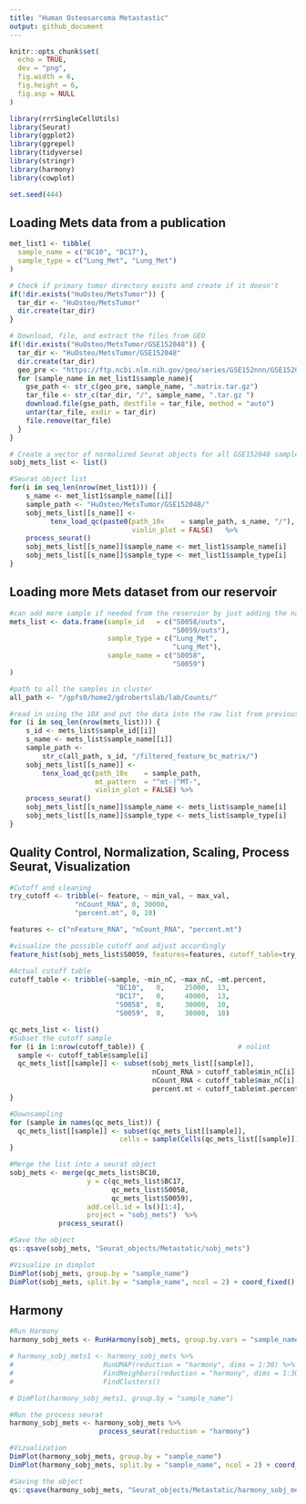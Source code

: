 ```yaml
---
title: "Human Osteosarcoma Metastastic"
output: github_document
---
```


```r
knitr::opts_chunk$set(
  echo = TRUE,
  dev = "png",
  fig.width = 6,
  fig.height = 6,
  fig.asp = NULL
)

library(rrrSingleCellUtils)
library(Seurat)
library(ggplot2)
library(ggrepel)
library(tidyverse)
library(stringr)
library(harmony)
library(cowplot)

set.seed(444)
```


## Loading Mets data from a publication

```r
met_list1 <- tibble(
  sample_name = c("BC10", "BC17"),
  sample_type = c("Lung_Met", "Lung_Met")
)

# Check if primary tumor directory exists and create if it doesn't
if(!dir.exists("HuOsteo/MetsTumor")) {
  tar_dir <- "HuOsteo/MetsTumor"
  dir.create(tar_dir)
}

# Download, file, and extract the files from GEO
if(!dir.exists("HuOsteo/MetsTumor/GSE152048")) {
  tar_dir <- "HuOsteo/MetsTumor/GSE152048"
  dir.create(tar_dir)
  geo_pre <- "https://ftp.ncbi.nlm.nih.gov/geo/series/GSE152nnn/GSE152048/suppl/GSE152048_"   #nolint
  for (sample_name in met_list1$sample_name){
    gse_path <- str_c(geo_pre, sample_name, ".matrix.tar.gz")
    tar_file <- str_c(tar_dir, "/", sample_name, ".tar.gz ")
    download.file(gse_path, destfile = tar_file, method = "auto")
    untar(tar_file, exdir = tar_dir)
    file.remove(tar_file)
  }
}

# Create a vector of normalized Seurat objects for all GSE152048 samples
sobj_mets_list <- list()

#Seurat object list
for(i in seq_len(nrow(met_list1))) {
    s_name <- met_list1$sample_name[[i]]
    sample_path <- "HuOsteo/MetsTumor/GSE152048/"
    sobj_mets_list[[s_name]] <-
          tenx_load_qc(paste0(path_10x    = sample_path, s_name, "/"),
                              violin_plot = FALSE)   %>%
    process_seurat()
    sobj_mets_list[[s_name]]$sample_name <- met_list1$sample_name[i]
    sobj_mets_list[[s_name]]$sample_type <- met_list1$sample_type[i]
}

```

## Loading more Mets dataset from our reservoir
```r
#can add more sample if needed from the reservior by just adding the name
mets_list <- data.frame(sample_id   = c("S0058/outs",
                                        "S0059/outs"),
                        sample_type = c("Lung_Met",
                                        "Lung_Met"),
                        sample_name = c("S0058",
                                        "S0059")
)

#path to all the samples in cluster
all_path <- "/gpfs0/home2/gdrobertslab/lab/Counts/"

#read in using the 10X and put the data into the raw list from previous
for (i in seq_len(nrow(mets_list))) {
    s_id <- mets_list$sample_id[[i]]
    s_name <- mets_list$sample_name[[i]]
    sample_path <-
        str_c(all_path, s_id, "/filtered_feature_bc_matrix/")
    sobj_mets_list[[s_name]] <-
        tenx_load_qc(path_10x    = sample_path,
                     mt_pattern  = "^mt-|^MT-",
                     violin_plot = FALSE) %>%
    process_seurat()
    sobj_mets_list[[s_name]]$sample_name <- mets_list$sample_name[i]
    sobj_mets_list[[s_name]]$sample_type <- mets_list$sample_type[i]
}
```


## Quality Control, Normalization, Scaling, Process Seurat, Visualization
```r
#Cutoff and cleaning
try_cutoff <- tribble(~ feature, ~ min_val, ~ max_val,
                "nCount_RNA", 0, 30000,
                "percent.mt", 0, 10)

features <- c("nFeature_RNA", "nCount_RNA", "percent.mt")

#visualize the possible cutoff and adjust accordingly
feature_hist(sobj_mets_list$S0059, features=features, cutoff_table=try_cutoff)

#Actual cutoff table
cutoff_table <- tribble(~sample, ~min_nC, ~max_nC, ~mt.percent,
                          "BC10",   0,     25000,  13,
                          "BC17",   0,     40000,  13,
                          "S0058",  0,     30000,  10,
                          "S0059",  0,     30000,  10)

qc_mets_list <- list()
#Subset the cutoff sample
for (i in 1:nrow(cutoff_table)) {                       # nolint
  sample <- cutoff_table$sample[i]
  qc_mets_list[[sample]] <- subset(sobj_mets_list[[sample]],
                                   nCount_RNA > cutoff_table$min_nC[i] &
                                   nCount_RNA < cutoff_table$max_nC[i] &
                                   percent.mt < cutoff_table$mt.percent[i])
}

#Downsampling
for (sample in names(qc_mets_list)) {
  qc_mets_list[[sample]] <- subset(qc_mets_list[[sample]],
                           cells = sample(Cells(qc_mets_list[[sample]]), 2000))
}

#Merge the list into a seurat object
sobj_mets <- merge(qc_mets_list$BC10,
                   y = c(qc_mets_list$BC17,
                         qc_mets_list$S0058,
                         qc_mets_list$S0059),
                   add.cell.id = ls()[1:4],
                   project = "sobj_mets")  %>%
            process_seurat()

#Save the object
qs::qsave(sobj_mets, "Seurat_objects/Metastatic/sobj_mets")

#Visualize in dimplot
DimPlot(sobj_mets, group.by = "sample_name")
DimPlot(sobj_mets, split.by = "sample_name", ncol = 2) + coord_fixed()
```

## Harmony 
```r
#Run Harmony
harmony_sobj_mets <- RunHarmony(sobj_mets, group.by.vars = "sample_name")

# harmony_sobj_mets1 <- harmony_sobj_mets %>%
#                      RunUMAP(reduction = "harmony", dims = 1:30) %>%
#                      FindNeighbors(reduction = "harmony", dims = 1:30) %>%
#                      FindClusters()

# DimPlot(harmony_sobj_mets1, group.by = "sample_name")

#Run the process seurat
harmony_sobj_mets <- harmony_sobj_mets %>%
                      process_seurat(reduction = "harmony")

#Vizualization
DimPlot(harmony_sobj_mets, group.by = "sample_name")
DimPlot(harmony_sobj_mets, split.by = "sample_name", ncol = 2) + coord_fixed()

#Saving the object
qs::qsave(harmony_sobj_mets, "Seurat_objects/Metastatic/harmony_sobj_mets")
```
